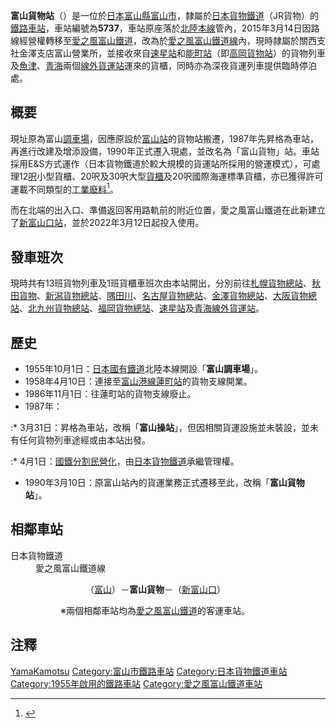 {{NoteTA|1 = zh:富山貨物站; zh-cn:富山货物站; zh-tw:富山貨物車站; zh-hk:富山貨物站; }}
{{日本車站資訊
|公司色     = #2d86bd
|文字色     =
|站名       = 富山貨物站
|圖片       = JR貨物 富山駅----①.jpg
|pxl        = 
|圖片說明   = 富山貨物站站房（2008年6月）
|日文原名   = 富山貨物
|平假名     = とやまかもつ
|羅馬拼音   = Toyama-Kamotsu
|副站名     = 
|前一站     = [[富山站_(日本)|富山]]
|前一站距離 = 2.8
|後一站距離 = 3.8
|後一站     = [[東富山站|東富山]]
|電報略號   = トカ
|車站編號   = 5737<ref>{{Cite web |url=https://www.jrfreight.co.jp/assets/files/area_pdf_05.pdf |title=JR貨物時間表，第93頁。 |access-date=2020-04-21 |archive-date=2020-05-29 |archive-url=https://web.archive.org/web/20200529185938/https://www.jrfreight.co.jp/assets/files/area_pdf_05.pdf |dead-url=no }}</ref>
|所屬公司   = [[日本貨物鐵道|日本貨物鐵道]]（JR貨物）
|所屬路線   = [[愛之風富山鐵道線|愛之風富山鐵道線]]
|距離       = 44.4公里（起點站：[[俱利伽羅站|俱利伽羅]]）<br />238.8
|起站       = [[米原站|米原]]
|所在地     = [[富山縣|富山縣]][[富山市|富山市]]下赤江中摺15
|車站構造   = [[地面車站|地面車站]]
|月台配置   = 5線
|啟用年月日 = 1987年3月31日
|廢止年月日 =
|備註       = 貨物專用車站
}}
'''富山貨物站'''（{{jpn|j=富山貨物駅|hg=とやまかもつえき|rm=Toyama-kamotsu eki|f=y}}）是一位於[[日本|日本]][[富山縣|富山縣]][[富山市|富山市]]，隸屬於[[日本貨物鐵道|日本貨物鐵道]]（JR貨物）的[[鐵路車站|鐵路車站]]，車站編號為'''5737'''，車站原座落於[[北陸本線|北陸本線]]管內，2015年3月14日因路線經營權轉移至[[愛之風富山鐵道|愛之風富山鐵道]]，改為於[[愛之風富山鐵道線|愛之風富山鐵道線]]內，現時隷屬於關西支社金澤支店富山營業所，並接收來自[[速星站|速星站]]和[[能町站|能町站]]（即[[高岡貨物站|高岡貨物站]]）的貨物列車及[[魚津站|魚津]]、[[青海站_(新潟縣)|青海]]兩個[[線外貨運站|線外貨運站]]運來的貨櫃，同時亦為深夜貨運列車提供臨時停泊處。

==概要==
現址原為富山[[調車場|調車場]]，因應原設於[[富山站_(日本)|富山站]]的貨物站搬遷，1987年先昇格為車站，再進行改建及增添設備，1990年正式遷入現處，並改名為「富山貨物」站。車站採用E&S方式運作（日本貨物鐵道於較大規模的貨運站所採用的營運模式），可處理12[[呎|呎]]小型貨櫃、20呎及30呎大型[[貨櫃|貨櫃]]及20呎國際海運標準貨櫃，亦已獲得許可運載不同類型的[[工業廢料|工業廢料]]<ref>{{Cite web |url=http://www.jrfreight.co.jp/transport/area/index.html#kansai |title=日本貨物鐵道關西支社各車站的處理貨櫃列表。 |access-date=2015-07-20 |archive-date=2018-06-13 |archive-url=https://web.archive.org/web/20180613203855/http://www.jrfreight.co.jp/transport/area/index.html#kansai |dead-url=no }}</ref>。

而在北端的出入口、準備返回客用路軌前的附近位置，愛之風富山鐵道在此新建立了[[新富山口站|新富山口站]]，並於2022年3月12日起投入使用。

==發車班次==
現時共有13班貨物列車及1班貨櫃車班次由本站開出，分別前往[[札幌貨物總站|札幌貨物總站]]、[[秋田貨物站|秋田貨物]]、[[新潟貨物總站|新潟貨物總站]]、[[隅田川站|隅田川]]、[[名古屋貨物總站|名古屋貨物總站]]、[[金澤貨物總站|金澤貨物總站]]、[[大阪貨物總站|大阪貨物總站]]、[[北九州貨物總站|北九州貨物總站]]、[[福岡貨物總站|福岡貨物總站]]、[[速星站|速星站]]及[[青海站_(新潟縣)|青海線外貨運站]]。

== 歷史 ==
* 1955年10月1日：[[日本國有鐵道|日本國有鐵道]]北陸本線開設「'''富山調車場'''」。
* 1958年4月10日：連接至[[富山港線|富山港線]][[蓮町站|蓮町站]]的貨物支線開業。
* 1986年11月1日：往蓮町站的貨物支線廢止。
* 1987年：
:* 3月31日：昇格為車站，改稱「'''富山操站'''」，但因相關貨運設施並未裝設，並未有任何貨物列車途經或由本站出發。
:* 4月1日：[[國鐵分割民營化|國鐵分割民營化]]，由[[日本貨物鐵道|日本貨物鐵道]]承繼管理權。
* 1990年3月10日：原富山站內的貨運業務正式遷移至此，改稱「'''富山貨物站'''」。

== 相鄰車站 ==
; 日本貨物鐵道
: 愛之風富山鐵道線
::: （[[富山站_(日本)|富山]]）－'''富山貨物'''－（[[新富山口站|新富山口]]）
:: ※兩個相鄰車站均為[[愛之風富山鐵道|愛之風富山鐵道]]的客運車站。

==注釋==
{{reflist}}

{{愛之風富山鐵道線}}
{{Commonscat|Toyama Freight Station}}
{{DEFAULTSORT:Toyama-Kamotsu}}
[[Category:日本鐵路車站_To|YamaKamotsu]]
[[Category:富山市鐵路車站|Category:富山市鐵路車站]]
[[Category:日本貨物鐵道車站|Category:日本貨物鐵道車站]]
[[Category:1955年啟用的鐵路車站|Category:1955年啟用的鐵路車站]]
[[Category:愛之風富山鐵道車站|Category:愛之風富山鐵道車站]]